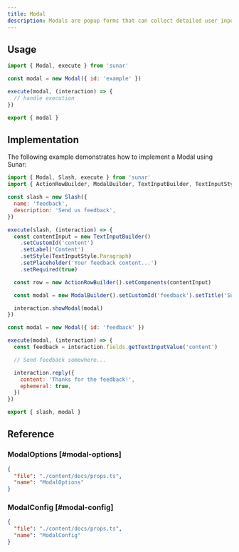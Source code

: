 ```yaml
---
title: Modal
description: Modals are popup forms that can collect detailed user input. They are particularly useful for complex interactions that require multiple fields or steps.
---
```


<Links>
  <Link label="Source" icon="github" link="https://github.com/sunarjs/sunar/blob/main/packages/sunar/src/builders/modal.ts" />
  <Link label="ModalSubmitInteraction" icon="discordjs" link="https://discord.js.org/docs/packages/discord.js/main/ModalSubmitInteraction:Class" />
  <Link label="API Reference" icon="discord" link="https://discord.com/developers/docs/interactions/overview#modals" />
</Links>

## Usage

```js
import { Modal, execute } from 'sunar'

const modal = new Modal({ id: 'example' })

execute(modal, (interaction) => {
  // handle execution
})

export { modal }
```

## Implementation

The following example demonstrates how to implement a Modal using Sunar:

```js
import { Modal, Slash, execute } from 'sunar'
import { ActionRowBuilder, ModalBuilder, TextInputBuilder, TextInputStyle } from 'discord.js'

const slash = new Slash({
  name: 'feedback',
  description: 'Send us feedback',
})

execute(slash, (interaction) => {
  const contentInput = new TextInputBuilder()
    .setCustomId('content')
    .setLabel('Content')
    .setStyle(TextInputStyle.Paragraph)
    .setPlaceholder('Your feedback content...')
    .setRequired(true)

  const row = new ActionRowBuilder().setComponents(contentInput)

  const modal = new ModalBuilder().setCustomId('feedback').setTitle('Submit your feedback').setComponents(row)

  interaction.showModal(modal)
})

const modal = new Modal({ id: 'feedback' })

execute(modal, (interaction) => {
  const feedback = interaction.fields.getTextInputValue('content')

  // Send feedback somewhere...

  interaction.reply({
    content: 'Thanks for the feedback!',
    ephemeral: true,
  })
})

export { slash, modal }
```

## Reference

### ModalOptions [#modal-options]

```json doc-gen:typescript
{
  "file": "./content/docs/props.ts",
  "name": "ModalOptions"
}
```

### ModalConfig [#modal-config]

```json doc-gen:typescript
{
  "file": "./content/docs/props.ts",
  "name": "ModalConfig"
}
```
